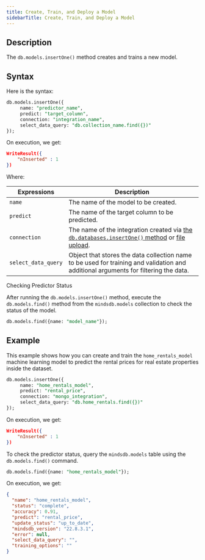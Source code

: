 ```yaml
---
title: Create, Train, and Deploy a Model
sidebarTitle: Create, Train, and Deploy a Model
---
```


## Description

The `db.models.insertOne()` method creates and trains a new model.

## Syntax

Here is the syntax:

```sql
db.models.insertOne({
     name: "predictor_name",
     predict: "target_column",
     connection: "integration_name",
     select_data_query: "db.collection_name.find({})"
});
```

On execution, we get:

```json
WriteResult({
    "nInserted" : 1
})
```

Where:

| Expressions         | Description                                                                                                                            |
| ------------------- | -------------------------------------------------------------------------------------------------------------------------------------- |
| `name`              | The name of the model to be created.                                                                                                   |
| `predict`           | The name of the target column to be predicted.                                                                                         |
| `connection`        | The name of the integration created via [the `db.databases.insertOne()` method](/mongo/database/) or [file upload](/sql/create/file/). |
| `select_data_query` | Object that stores the data collection name to be used for training and validation and additional arguments for filtering the data.    |

<Note>
Checking Predictor Status

After running the `db.models.insertOne()`
method, execute the `db.models.find()` method from the `mindsdb.models`
collection to check the status of the model.

```sql
db.models.find({name: "model_name"});
```

</Note>

## Example

This example shows how you can create and train the `home_rentals_model` machine
learning model to predict the rental prices for real estate properties inside
the dataset.

```sql
db.models.insertOne({
     name: "home_rentals_model",
     predict: "rental_price",
     connection: "mongo_integration",
     select_data_query: "db.home_rentals.find({})"
});
```

On execution, we get:

```json
WriteResult({
    "nInserted" : 1
})
```

To check the predictor status, query the `mindsdb.models` table using the `db.models.find()` command.

```sql
db.models.find({name: "home_rentals_model"});
```

On execution, we get:

```json
{
  "name": "home_rentals_model",
  "status": "complete",
  "accuracy": 0.91,
  "predict": "rental_price",
  "update_status": "up_to_date",
  "mindsdb_version": "22.8.3.1",
  "error": null,
  "select_data_query": "",
  "training_options": ""
}
```
